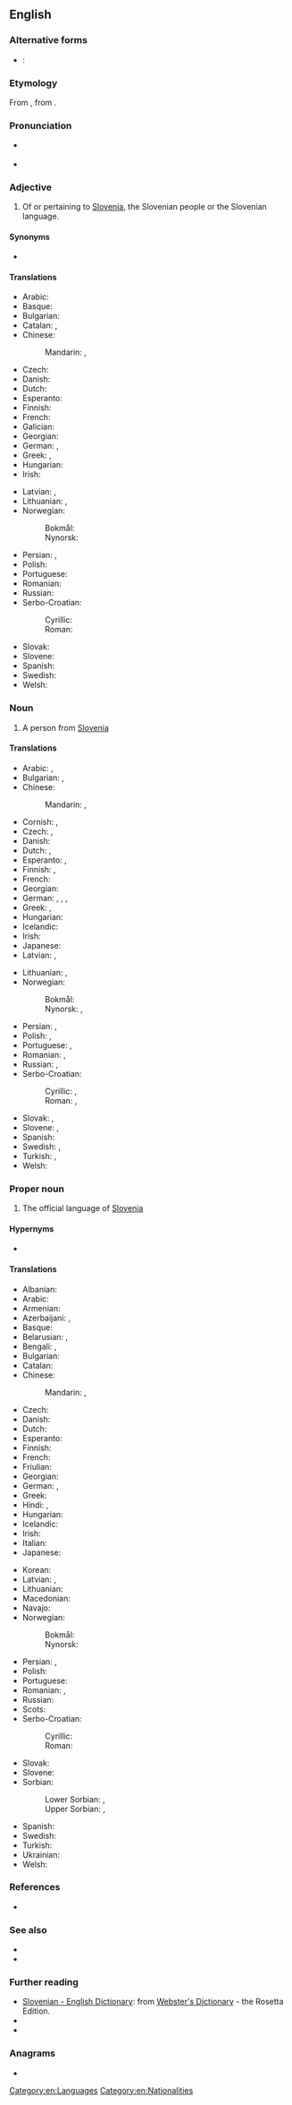 {{also|slovene|slovène|Slovène|slovėnė}}
==English==

===Alternative forms===
* {{qualifier|abbreviation}}: {{l|en|Sln.}}

===Etymology===
From {{etyl|de|en}} {{m|de|Slowene}}, from {{etyl|sl|en}} {{m|sl|Slovenec}}.

===Pronunciation===
* {{a|UK}} {{IPA|/ˈsləʊviːn/|lang=en}}
* {{audio|en-us-Slovene.ogg|Audio (US)|lang=en}}

===Adjective===
{{en-adj|-}}

# Of or pertaining to [[Slovenia]], the Slovenian people or the Slovenian language.

====Synonyms====
* {{l|en|Slovenian}}

====Translations====
{{trans-top|adjective}}
* Arabic: {{t|ar|سْلُوفِينِيّ|tr=slovēniyy}}
* Basque: {{t|eu|esloveniar}}
* Bulgarian: {{t|bg|словенски|tr=slovénski}}
* Catalan: {{t+|ca|eslovè|m}}, {{t+|ca|eslovena|f}}
* Chinese:
*: Mandarin: {{t+|cmn|斯洛文尼亞|alt=斯洛文尼亞的|sc=Hani}}, {{t+|cmn|斯洛文尼亚|tr=Sīluòwénníyà de|alt=斯洛文尼亚的|sc=Hani}}
* Czech: {{t+|cs|slovinský|m}}
* Danish: {{t|da|slovensk}}
* Dutch: {{t+|nl|Sloveens}}
* Esperanto: {{t+|eo|slovena}}
* Finnish: {{t+|fi|slovenialainen}}
* French: {{t+|fr|slovène|m|f}}
* Galician: {{t+|gl|esloveno|m}}
* Georgian: {{t|ka|სლოვენიური}}
* German: {{t+|de|slowenisch}}, {{t|de|windisch}}
* Greek: {{t+|el|σλοβενικός|m}}, <!-- non-lemma {{t+|el|σλοβενική|f}}, {{t+|el|σλοβενικό|n}} -->
* Hungarian: {{t+|hu|szlovén}}
* Irish: {{t|ga|Slóivéanach}}
{{trans-mid}}
* Latvian: {{t|lv|slovēņu}}, {{t|lv|slovēnisks}}
* Lithuanian: {{t+|lt|slovėnų}}, {{t|lt|slovėniškas|m}}
* Norwegian:
*: Bokmål: {{t+|nb|slovensk}}
*: Nynorsk: {{t+|nn|slovensk}}
* Persian: {{t|fa|اسلوونیایی|tr=esluveniyâyi|sc=fa-Arab}}, {{t|fa|اسلوونیائی|tr=esluveniyâ'i|sc=fa-Arab}}
* Polish: {{t+|pl|słoweński}}
* Portuguese: {{t+|pt|esloveno}}
* Romanian: {{t+|ro|sloven|m}}
* Russian: {{t+|ru|слове́нский}}
* Serbo-Croatian:
*: Cyrillic: {{t|sh|словеначки|m}}
*: Roman: {{t+|sh|slovenački|m}}
* Slovak: {{t|sk|slovinský|m}}
* Slovene: {{t+|sl|slovénski|m}}
* Spanish: {{t+|es|esloveno}}
* Swedish: {{t+|sv|slovensk}}
* Welsh: {{t|cy|Slofenaidd}}
{{trans-bottom}}

===Noun===
{{en-noun}}

# A person from [[Slovenia]]

====Translations====
{{trans-top|a person}}
* Arabic: {{t|ar|سْلُوفِينِيّ|m|tr=slovēniyy}}, {{t+|ar|سْلُوفِينِيَّة|f|tr=slovēniyya}}
* Bulgarian: {{t|bg|словенец|m|tr=slovénec}},
* Chinese:
*: Mandarin: {{t|cmn|斯洛文尼亞人|sc=Hani}}, {{t|cmn|斯洛文尼亚人|tr=Sīluòwénníyà rén|sc=Hani}}
* Cornish: {{t|kw|Sloven|m}}, {{t|kw|Slovenes|f}}
* Czech: {{t|cs|Slovinec|m}}, {{t+|cs|Slovinka|f}}
* Danish: {{t|da|slovener|c}}
* Dutch: {{t+|nl|Sloveen|m}}, {{t+|nl|Sloveense|f}}
* Esperanto: {{t|eo|sloveno}}, {{t|eo|slovenino}} {{qualifier|woman}}
* Finnish: {{t+|fi|sloveeni}}, {{t+|fi|slovenialainen}}
* French: {{t+|fr|Slovène|m|f}}
* Georgian: {{t|ka|სლოვენიელი}}
* German: {{t+|de|Slowene|m}}, {{t+|de|Slowenin|f}}, {{t|de|Windischer|m}}, {{t|de|Windische|f}}
* Greek: {{t+|el|Σλοβένος|m}}, {{t|el|Σλοβένα|f}}
* Hungarian: {{t+|hu|szlovén}}
* Icelandic: {{t|is|Slóveni|m}}
* Irish: {{t|ga|Slóivéanach|m}}
* Japanese: {{t|ja|スロベニア人|tr=Surobenia-jin|sc=Jpan}}
* Latvian: {{t|lv|slovēnis|m}}, {{t|lv|slovēniete|f}}
{{trans-mid}}
* Lithuanian: {{t+|lt|slovėnas|m}}, {{t+|lt|slovėnė|f}}
* Norwegian:
*: Bokmål: {{t|nb|slovener|m}}
*: Nynorsk: {{t+|nn|sloven|m}}, {{t+|nn|slovenar|m}}
* Persian: {{t|fa|اسلوونیایی|tr=esluveniyâyi|sc=fa-Arab}}, {{t|fa|اسلوونیائی|tr=esluveniyâ'i|sc=fa-Arab}}
* Polish: {{t+|pl|Słoweniec|m-pr}}, {{t+|pl|Słowenka|f}}
* Portuguese: {{t+|pt|esloveno|m}}, {{t|pt|eslovena|f}}
* Romanian: {{t+|ro|sloven|m}}, {{t+|ro|slovenă|f}}
* Russian: {{t+|ru|слове́нец|m}}, {{t+|ru|слове́нка|f}}
* Serbo-Croatian:
*: Cyrillic: {{t|sh|Словенац|m}}, {{t|sh|Словенка|f}}
*: Roman: {{t+|sh|Slovenac|m}}, {{t|sh|Slovenka|f}}
* Slovak: {{t|sk|Slovinec|m}}, {{t|sk|Slovinka|f}}
* Slovene: {{t+|sl|Slovénec|m}}, {{t|sl|Slovénka|f}}
* Spanish: {{t+|es|esloveno|m}}
* Swedish: {{t+|sv|sloven|m}}, {{t+|sv|slovenska|f}}
* Turkish: {{t+|tr|Sloven}}, {{t+|tr|Slovenyalı}}
* Welsh: {{t|cy|Slofeniad|m|f}}
{{trans-bottom}}

===Proper noun===
{{en-proper noun}}

# The official language of [[Slovenia]]

====Hypernyms====
* {{l|en|Kajkavian}}

====Translations====
{{trans-top|the language}}
* Albanian: {{t+|sq|slloven}}
* Arabic: {{t+|ar|سْلُوفِينِيَّة|f|tr=slovēniyya}}
* Armenian: {{t+|hy|սլովեներեն}}
* Azerbaijani: {{t|az|sloven}}, {{t|az|sloven dili}}
* Basque: {{t+|eu|esloveniera}}
* Belarusian: {{t|be|славе́нская мо́ва|f|sc=Cyrl}}, {{t|be|славе́нская|f|sc=Cyrl}}
* Bengali: {{t|bn|স্লোভেনীয় ভাষা|tr=slobheniẏa bhasha|sc=Beng}}, {{t+|bn|স্লোভেনীয়|tr=slobheniẏa|sc=Beng}}
* Bulgarian: {{t|bg|словенски|m|tr=slovénski|sc=Cyrl}}
* Catalan: {{t+|ca|eslovè|m}}
* Chinese:
*: Mandarin: {{t+|cmn|斯洛文尼亞語|sc=Hani}}, {{t+|cmn|斯洛文尼亚语|tr=Sīluòwénníyàyǔ|sc=Hani}}
* Czech: {{t+|cs|slovinština|f}}
* Danish: {{t|da|slovensk}}
* Dutch: {{t+|nl|Sloveens|n}}
* Esperanto: {{t+|eo|slovena}}
* Finnish: {{t+|fi|sloveeni}}
* French: {{t+|fr|slovène|m}}
* Friulian: {{t|fur|sloven}}
* Georgian: {{t|ka|სლოვენური}}
* German: {{t+|de|Slowenisch|n}}, {{t|de|Windisch|n}}
* Greek: {{t+|el|σλοβενικά|n-p}}
* Hindi: {{t+|hi|स्लोवेनियन|tr=sloveniyan|sc=Deva}}, {{t|hi|स्लोवेनियाई|f|tr=sloveniyā'ī|sc=Deva}}
* Hungarian: {{t+|hu|szlovén}}
* Icelandic: {{t+|is|slóvenska|f}}
* Irish: {{t|ga|Slóivéinis|f}}
* Italian: {{t+|it|sloveno|m}}
* Japanese: {{t+|ja|スロベニア語|tr=Surobenia-go|sc=Jpan}}
{{trans-mid}}
* Korean: {{t+|ko|슬로베니아어|tr=Seullobenia-eo}}
* Latvian: {{t|lv|slovēņu}}, {{t|lv|slovēņu valoda|f}}
* Lithuanian: {{t|lt|slovėniškas}}
* Macedonian: {{t|mk|словенечки|m|tr=slovénečki|sc=Cyrl}}
* Navajo: {{t|nv|Słobíín bizaad}}
* Norwegian:
*: Bokmål: {{t+|nb|slovensk|m}}
*: Nynorsk: {{t+|nn|slovensk|m}}
* Persian: {{t|fa|اسلوونیایی|tr=esluveniyâyi|sc=fa-Arab}}, {{t|fa|اسلوونیائی|tr=esluveniyâ'i|sc=fa-Arab}}
* Polish: {{t+|pl|słoweński}}
* Portuguese: {{t+|pt|esloveno|m}}
* Romanian: {{t+|ro|slovenă|f}}, {{t|ro|limba slovenă|f}}
* Russian: {{t+|ru|слове́нский|m}}
* Scots: {{t|sco|Slovenie}}
* Serbo-Croatian:
*: Cyrillic: {{t|sh|словеначки|m}}
*: Roman: {{t+|sh|slovenački|m}}
* Slovak: {{t|sk|slovinčina|f}}
* Slovene: {{t+|sl|slovénščina|f}}
* Sorbian:
*: Lower Sorbian: {{t|dsb|słowjeńska rěč}}, {{t|dsb|słowjeńšćina}}
*: Upper Sorbian: {{t|hsb|słowjenska rěč}}, {{t+|hsb|słowjenšćina}}
* Spanish: {{t+|es|esloveno|m}}
* Swedish: {{t+|sv|slovenska}}
* Turkish: {{t+|tr|Slovence}}
* Ukrainian: {{t+|uk|словенська|f|tr=slovéns'ka|sc=Cyrl}}
* Welsh: {{t+|cy|Slofeneg|f}}
{{trans-bottom}}

===References===
* {{pedia}}

===See also===
* {{langcat|sl}}
* {{langlist}}

===Further reading===
* [http://www.websters-online-dictionary.org/definition/Slovene-english/ Slovenian - English Dictionary]: from [http://www.websters-online-dictionary.org/ Webster's Dictionary] - the Rosetta Edition.
* {{ISO 639|3code=slv|1code=sl}}
* {{ethnologue|code=slv}}

===Anagrams===
* {{anagrams|en|e-novels|elevons}}

[[Category:en:Languages]]
[[Category:en:Nationalities]]